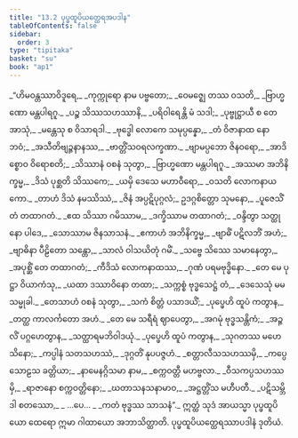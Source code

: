 ```yaml
---
title: "13.2 ပုပ္ဖထူပိယတ္ထေရအပဒါန"
tableOfContents: false
sidebar:
  order: 3
type: "tipitaka"
basket: "su"
book: "ap1"
---
```



<DynamicBreadcrumb />

<Division number="10" book="ap1">

<Paragraph number="2065" type="verses" book="ap1">
_“ဟိမဝန္တဿာဝိဒူရေ,_  
_ကုက္ကုရော နာမ ပဗ္ဗတော;_  
_ဝေမဇ္ဈေ တဿ ဝသတိ,_  
_ဗြာဟ္မဏော မန္တပါရဂူ._  

</Paragraph>

</Division>
<Division number="11" book="ap1">

<Paragraph number="2066" type="verses" book="ap1">
_ပဉ္စ သိဿသဟဿာနိ,_  
_ပရိဝါရေန္တိ မံ သဒါ;_  
_ပုဗ္ဗုဋ္ဌာယီ စ တေ အာသုံ,_  
_မန္တေသု စ ဝိသာရဒါ._  

</Paragraph>

</Division>
<Division number="12" book="ap1">

<Paragraph number="2067" type="verses" book="ap1">
_ဗုဒ္ဓေါ လောကေ သမုပ္ပန္နော,_  
_တံ ဝိဇာနာထ နော ဘဝံ;_  
_အသီတိဗျဉ္ဇနာနဿ,_  
_ဗာတ္တိံသဝရလက္ခဏာ._  

</Paragraph>

</Division>
<Division number="13" book="ap1">

<Paragraph number="2068" type="verses" book="ap1">
_ဗျာမပ္ပဘော ဇိနဝရော,_  
_အာဒိစ္စောဝ ဝိရောစတိ;_  
_သိဿာနံ ဝစနံ သုတွာ,_  
_ဗြာဟ္မဏော မန္တပါရဂူ._  

</Paragraph>

</Division>
<Division number="14" book="ap1">

<Paragraph number="2069" type="verses" book="ap1">
_အဿမာ အဘိနိက္ခမ္မ,_  
_ဒိသံ ပုစ္ဆတိ သိဿကေ;_  
_ယမှိ ဒေသေ မဟာဝီရော,_  
_ဝသတိ လောကနာယကော._  

</Paragraph>

</Division>
<Division number="15" book="ap1">

<Paragraph number="2070" type="verses" book="ap1">
_တာဟံ ဒိသံ နမဿိဿံ,_  
_ဇိနံ အပ္ပဋိပုဂ္ဂလံ;_  
ဥဒဂ္ဂစိတ္တော သုမနော,_  
_ပူဇေသိံ တံ တထာဂတံ._  

</Paragraph>

</Division>
<Division number="16" book="ap1">

<Paragraph number="2071" type="verses" book="ap1">
_ဧထ သိဿာ ဂမိဿာမ,_  
_ဒက္ခိဿာမ တထာဂတံ;_  
_ဝန္ဒိတွာ သတ္ထုနော ပါဒေ,_  
_သောဿာမ ဇိနသာသနံ._  

</Paragraph>

</Division>
<Division number="17" book="ap1">

<Paragraph number="2072" type="verses" book="ap1">
_ဧကာဟံ အဘိနိက္ခမ္မ,_  
_ဗျာဓိံ ပဋိလဘိံ အဟံ;_  
_ဗျာဓိနာ ပီဠိတော သန္တော,_  
_သာလံ ဝါသယိတုံ ဂမိံ._  

</Paragraph>

</Division>
<Division number="18" book="ap1">

<Paragraph number="2073" type="verses" book="ap1">
_သဗ္ဗေ သိဿေ သမာနေတွာ,_  
_အပုစ္ဆိံ တေ တထာဂတံ;_  
_ကီဒိသံ လောကနာထဿ,_  
_ဂုဏံ ပရမဗုဒ္ဓိနော._  

</Paragraph>

</Division>
<Division number="19" book="ap1">

<Paragraph number="2074" type="verses" book="ap1">
_တေ မေ ပုဋ္ဌာ ဝိယာကံသု,_  
_ယထာ ဒဿာဝိနော တထာ;_  
_သက္ကစ္စံ ဗုဒ္ဓသေဋ္ဌံ တံ,_  
_ဒေသေသုံ မမ သမ္မုခါ._  

</Paragraph>

</Division>
<Division number="20" book="ap1">

<Paragraph number="2075" type="verses" book="ap1">
_တေသာဟံ ဝစနံ သုတွာ,_  
_သကံ စိတ္တံ ပသာဒယိံ;_  
_ပုပ္ဖေဟိ ထူပံ ကတွာန,_  
_တတ္ထ ကာလင်္ကတော အဟံ._  

</Paragraph>

</Division>
<Division number="21" book="ap1">

<Paragraph number="2076" type="verses" book="ap1">
_တေ မေ သရီရံ ဈာပေတွာ,_  
_အဂမုံ ဗုဒ္ဓသန္တိကံ;_  
_အဉ္ဇလိံ ပဂ္ဂဟေတွာန,_  
_သတ္ထာရမဘိဝါဒယုံ._  

</Paragraph>

</Division>
<Division number="22" book="ap1">

<Paragraph number="2077" type="verses" book="ap1">
_ပုပ္ဖေဟိ ထူပံ ကတွာန,_  
_သုဂတဿ မဟေသိနော;_  
_ကပ္ပါနံ သတသဟဿံ,_  
_ဒုဂ္ဂတိံ နုပပဇ္ဇဟံ._  

</Paragraph>

</Division>
<Division number="23" book="ap1">

<Paragraph number="2078" type="verses" book="ap1">
_စတ္တာလီသသဟဿမှိ,_  
_ကပ္ပေ သောဠသ ခတ္တိယာ;_  
_နာမေနဂ္ဂိသမာ နာမ,_  
_စက္ကဝတ္တီ မဟဗ္ဗလာ._  

</Paragraph>

</Division>
<Division number="24" book="ap1">

<Paragraph number="2079" type="verses" book="ap1">
_ဝီသကပ္ပသဟဿမှိ,_  
_ရာဇာနော စက္ကဝတ္တိနော;_  
_ဃတာသနသနာမာဝ,_  
_အဋ္ဌတ္တိံသ မဟီပတီ._  

</Paragraph>

</Division>
<Division number="25" book="ap1">

<Paragraph number="2080" type="verses" book="ap1">
_ပဋိသမ္ဘိဒါ စတဿော,_  
_ …ပေ… _  
_ကတံ ဗုဒ္ဓဿ သာသနံ”._  

</Paragraph>

<Paragraph number="2081" book="ap1">
ဣတ္ထံ သုဒံ အာယသ္မာ ပုပ္ဖထူပိယော ထေရော ဣမာ ဂါထာယော အဘာသိတ္ထာတိ.

</Paragraph>
</Division>

<Paragraph number="2082" type="center" book="ap1">
ပုပ္ဖထူပိယတ္ထေရဿာပဒါနံ ဒုတိယံ.
</Paragraph>